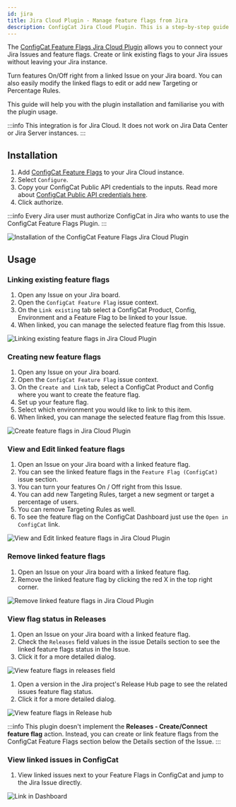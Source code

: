 ```yaml
---
id: jira
title: Jira Cloud Plugin - Manage feature flags from Jira
description: ConfigCat Jira Cloud Plugin. This is a step-by-step guide on how to connect and manage feature flags from Jira Cloud boards.
---
```


The <a href="https://marketplace.atlassian.com/1222421" target="_blank">ConfigCat Feature Flags Jira Cloud Plugin</a> allows you to connect your Jira Issues and feature flags. Create or link existing flags to your Jira issues without leaving your Jira instance.

Turn features On/Off right from a linked Issue on your Jira board. You can also easily modify the linked flags to edit or add new Targeting or Percentage Rules.

This guide will help you with the plugin installation and familiarise you with the plugin usage.

:::info
This integration is for Jira Cloud. It does not work on Jira Data Center or Jira Server instances.
:::

## Installation

1. Add <a href="https://marketplace.atlassian.com/1222421" target="_blank">ConfigCat Feature Flags</a> to your Jira Cloud instance.
2. Select `Configure`.
3. Copy your ConfigCat Public API credentials to the inputs. Read more about <a href="https://app.configcat.com/my-account/public-api-credentials" target="_blank">ConfigCat Public API credentials here</a>.
4. Click authorize.

:::info
Every Jira user must authorize ConfigCat in Jira who wants to use the ConfigCat Feature Flags Plugin.
:::

<img src="/docs/assets/jira/v1/auth.gif" className="zoomable" alt="Installation of the ConfigCat Feature Flags Jira Cloud Plugin" />

## Usage

### Linking existing feature flags

1. Open any Issue on your Jira board.
2. Open the `ConfigCat Feature Flag` issue context.
3. On the `Link existing` tab select a ConfigCat Product, Config, Environment and a Feature Flag to be linked to your Issue.
4. When linked, you can manage the selected feature flag from this Issue.

<img src="/docs/assets/jira/v1/link-existing.gif" className="zoomable" alt="Linking existing feature flags in Jira Cloud Plugin" />


### Creating new feature flags

1. Open any Issue on your Jira board.
2. Open the `ConfigCat Feature Flag` issue context.
3. On the `Create and Link` tab, select a ConfigCat Product and Config where you want to create the feature flag.
4. Set up your feature flag.
5. Select which environment you would like to link to this item.
6. When linked, you can manage the selected feature flag from this Issue.

<img src="/docs/assets/jira/v1/create-link.gif" className="zoomable" alt="Create feature flags in Jira Cloud Plugin" />

### View and Edit linked feature flags

1. Open an Issue on your Jira board with a linked feature flag.
2. You can see the linked feature flags in the `Feature Flag (ConfigCat)` issue section.
3. You can turn your features On / Off right from this Issue.
4. You can add new Targeting Rules, target a new segment or target a percentage of users.
5. You can remove Targeting Rules as well.
6. To see the feature flag on the ConfigCat Dashboard just use the `Open in ConfigCat` link.

<img src="/docs/assets/jira/v1/edit-ff.gif" className="zoomable" alt="View and Edit linked feature flags in Jira Cloud Plugin" />

### Remove linked feature flags

1. Open an Issue on your Jira board with a linked feature flag.
2. Remove the linked feature flag by clicking the red X in the top right corner.

<img src="/docs/assets/jira/v1/remove-ff.gif" className="zoomable" alt="Remove linked feature flags in Jira Cloud Plugin" />

### View flag status in Releases

1. Open an Issue on your Jira board with a linked feature flag.
2. Check the `Releases` field values in the issue Details section to see the linked feature flags status in the Issue.
3. Click it for a more detailed dialog.

<img src="/docs/assets/jira/v1/release-field.gif" className="zoomable" alt="View feature flags in releases field" />

1. Open a version in the Jira project's Release Hub page to see the related issues feature flag status.
2. Click it for a more detailed dialog.

<img src="/docs/assets/jira/v1/release-hub.gif" className="zoomable" alt="View feature flags in Release hub" />


:::info
This plugin doesn't implement the **Releases - Create/Connect feature flag** action. Instead, you can create or link
feature flags from the ConfigCat Feature Flags section below the Details section of the Issue.
:::

### View linked issues in ConfigCat

1. View linked issues next to your Feature Flags in ConfigCat and jump to the Jira Issue directly.

<img src="/docs/assets/jira/v1/open-from-dashboard.gif" className="zoomable" alt="Link in Dashboard" />
